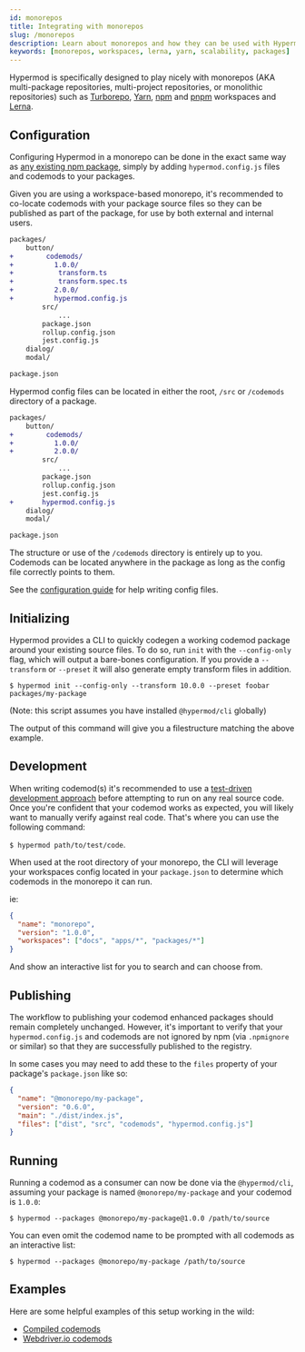 ```yaml
---
id: monorepos
title: Integrating with monorepos
slug: /monorepos
description: Learn about monorepos and how they can be used with Hypermod. This page covers the benefits of using a monorepo for your codebase, including improved organization, collaboration, and scalability. We'll also discuss how to use hypermod to automatically refactor code in a monorepo and the best practices for working with monorepos and codemods.
keywords: [monorepos, workspaces, lerna, yarn, scalability, packages]
---
```


Hypermod is specifically designed to play nicely with monorepos (AKA multi-package repositories, multi-project repositories, or monolithic repositories) such as [Turborepo](https://turborepo.org/), [Yarn](https://classic.yarnpkg.com/lang/en/docs/workspaces/), [npm](https://docs.npmjs.com/cli/v7/using-npm/workspaces/) and [pnpm](https://pnpm.io/workspaces) workspaces and [Lerna](https://lerna.js.org/).

## Configuration

Configuring Hypermod in a monorepo can be done in the exact same way as [any existing npm package](/docs/authoring#2-add-hypermod-to-an-existing-package), simply by adding `hypermod.config.js` files and codemods to your packages.

Given you are using a workspace-based monorepo, it's recommended to co-locate codemods with your package source files so they can be published as part of the package, for use by both external and internal users.

```diff
packages/
    button/
+        codemods/
+          1.0.0/
+           transform.ts
+           transform.spec.ts
+          2.0.0/
+          hypermod.config.js
        src/
            ...
        package.json
        rollup.config.json
        jest.config.js
    dialog/
    modal/

package.json
```

Hypermod config files can be located in either the root, `/src` or `/codemods` directory of a package.

```diff
packages/
    button/
+        codemods/
+          1.0.0/
+          2.0.0/
        src/
            ...
        package.json
        rollup.config.json
        jest.config.js
+       hypermod.config.js
    dialog/
    modal/

package.json
```

The structure or use of the `/codemods` directory is entirely up to you. Codemods can be located anywhere in the package as long as the config file correctly
points to them.

See the [configuration guide](/docs/configuration) for help writing config files.

## Initializing

Hypermod provides a CLI to quickly codegen a working codemod package around your existing source files. To do so, run `init` with the `--config-only` flag,
which will output a bare-bones configuration. If you provide a `--transform` or `--preset` it will also generate empty transform files in addition.

`$ hypermod init --config-only --transform 10.0.0 --preset foobar packages/my-package`

(Note: this script assumes you have installed `@hypermod/cli` globally)

The output of this command will give you a filestructure matching the above example.

## Development

When writing codemod(s) it's recommended to use a [test-driven development approach](/docs/testing) before attempting to run on any real source code.
Once you're confident that your codemod works as expected, you will likely want to manually verify against real code.
That's where you can use the following command:

`$ hypermod path/to/test/code`.

When used at the root directory of your monorepo, the CLI will leverage your workspaces config located in your `package.json` to determine which codemods in the monorepo it can run.

ie:

```json
{
  "name": "monorepo",
  "version": "1.0.0",
  "workspaces": ["docs", "apps/*", "packages/*"]
}
```

And show an interactive list for you to search and can choose from.

## Publishing

The workflow to publishing your codemod enhanced packages should remain completely unchanged.
However, it's important to verify that your `hypermod.config.js` and codemods are not ignored by npm (via `.npmignore` or similar) so that they are successfully published to the registry.

In some cases you may need to add these to the `files` property of your package's `package.json` like so:

```json
{
  "name": "@monorepo/my-package",
  "version": "0.6.0",
  "main": "./dist/index.js",
  "files": ["dist", "src", "codemods", "hypermod.config.js"]
}
```

## Running

Running a codemod as a consumer can now be done via the `@hypermod/cli`, assuming your package is named `@monorepo/my-package` and your codemod is `1.0.0`:

`$ hypermod --packages @monorepo/my-package@1.0.0 /path/to/source`

You can even omit the codemod name to be prompted with all codemods as an interactive list:

`$ hypermod --packages @monorepo/my-package /path/to/source`

## Examples

Here are some helpful examples of this setup working in the wild:

- [Compiled codemods](https://github.com/atlassian-labs/compiled/tree/master/packages/codemods)
- [Webdriver.io codemods](https://github.com/webdriverio/codemod)
